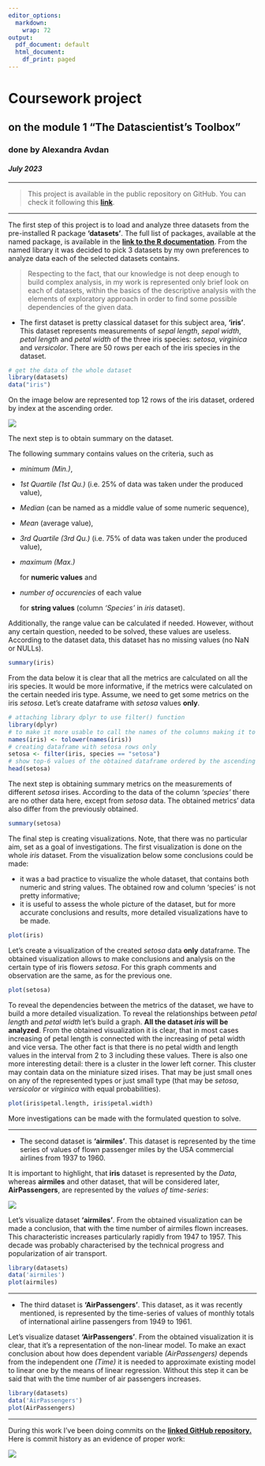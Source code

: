 ---
editor_options:
  markdown:
    wrap: 72
output:
  pdf_document: default
  html_document:
    df_print: paged
---

# Coursework project

## on the module 1 "The Datascientist's Toolbox"

### **done by Alexandra Avdan**

#### *July 2023*

------------------------------------------------------------------------

> This project is available in the public repository on GitHub. You can
> check it following this
> [**link**](https://github.com/AlexashaSova/module1_coursework_avdan.git).

------------------------------------------------------------------------

The first step of this project is to load and analyze three datasets from the pre-installed R package **'datasets'**. The full list of packages, available at the named package, is available in the
[**link to the R documentation**](https://stat.ethz.ch/R-manual/R-devel/library/datasets/html/00Index.html). From the named library it was decided to pick 3 datasets by my own preferences to analyze data each of the selected datasets contains.

> Respecting to the fact, that our knowledge is not deep enough to build
> complex analysis, in my work is represented only brief look on each of
> datasets, within the basics of the descriptive analysis with the elements
> of exploratory approach in order to find some possible dependencies of
> the given data.

-   The first dataset is pretty classical dataset for this subject area,
    **'iris'**. This dataset represents measurements of *sepal length*,
    *sepal width*, *petal length* and *petal width* of the three iris species:
    *setosa*, *virginica* and *versicolor*. There are 50 rows per each
    of the iris species in the dataset.

```{r}
# get the data of the whole dataset
library(datasets)
data("iris")
```

On the image below are represented top 12 rows of the iris dataset,
ordered by index at the ascending order.

![](images/iris_dataset.jpg)

The next step is to obtain summary on the dataset.

The following summary contains values on the criteria, such as

-   *minimum (Min.)*,

-   *1st Quartile (1st Qu.)* (i.e. 25% of data was taken under the
    produced value),

-   *Median* (can be named as a middle value of some numeric sequence),

-   *Mean* (average value),

-   *3rd Quartile (3rd Qu.)* (i.e. 75% of data was taken under the
    produced value),

-   *maximum (Max.)*

    for **numeric values** and

-   *number of occurencies* of each value

    for **string values** (column *'Species'* in *iris* dataset).

Additionally, the range value can be calculated if needed. 
However, without any certain question, needed to be solved, these values are useless. According to the dataset data, this dataset has no missing values (no NaN or NULLs).

```{r}
summary(iris)
```

From the data below it is clear that all the metrics are calculated on
all the iris species. It would be more informative, if the metrics were
calculated on the certain needed iris type. 
Assume, we need to get some metrics on the iris *setosa*. Let's create dataframe with *setosa* values **only**.

```{r}
# attaching library dplyr to use filter() function
library(dplyr)
# to make it more usable to call the names of the columns making it to lowercase 
names(iris) <- tolower(names(iris))
# creating dataframe with setosa rows only
setosa <- filter(iris, species == "setosa")
# show top-6 values of the obtained dataframe ordered by the ascending of the index
head(setosa)
```

The next step is obtaining summary metrics on the measurements of
different *setosa* irises. According to the data of the column
*'species'* there are no other data here, except from *setosa* data. The
obtained metrics' data also differ from the previously obtained.

```{r}
summary(setosa)
```

The final step is creating visualizations. Note, that there was no
particular aim, set as a goal of investigations. 
The first visualization is done on the whole *iris* dataset. From the visualization below some conclusions could be made:

-   it was a bad practice to visualize the whole dataset, that contains
    both numeric and string values. The obtained row and column
    'species' is not pretty informative;
-   it is useful to assess the whole picture of the dataset, but for
    more accurate conclusions and results, more detailed visualizations
    have to be made.

```{r}
plot(iris)
```

Let's create a visualization of the created *setosa* data **only**
dataframe. The obtained visualization allows to make conclusions and
analysis on the certain type of iris flowers *setosa*. For this graph
comments and observation are the same, as for the previous one.

```{r}
plot(setosa)
```

To reveal the dependencies between the metrics of the dataset, we have
to build a more detailed visualization. To reveal the relationships
between *petal length* and *petal width* let's build a graph. 
**All the dataset *iris* will be analyzed**. 
From the obtained visualization it is clear, that in most cases increasing of petal length is connected with the increasing of petal width and vice versa. The other fact is that
there is no petal width and length values in the interval from 2 to 3
including these values. There is also one more interesting detail: there
is a cluster in the lower left corner. This cluster may contain data on
the miniature sized irises. That may be just small ones on any of the
represented types or just small type (that may be *setosa*, *versicolor*
or *virginica* with equal probabilities).

```{r}
plot(iris$petal.length, iris$petal.width)
```

More investigations can be made with the formulated question to solve.

------------------------------------------------------------------------

-   The second dataset is **'airmiles'**. This dataset is represented by
    the time series of values of flown passenger miles by the USA
    commercial airlines from 1937 to 1960.

It is important to highlight, that **iris** dataset is represented by
the *Data*, whereas **airmiles** and other dataset, that will be considered
later, **AirPassengers**, are represented by the *values of time-series*:

![](images/airmiles_dataset.jpg)

Let's visualize dataset **'airmiles'**. From the obtained visualization
can be made a conclusion, that with the time number of airmiles flown
increases. This characteristic increases particularly rapidly from 1947
to 1957. This decade was probably characterised by the technical
progress and popularization of air transport.

```{r}
library(datasets)
data('airmiles')
plot(airmiles)
```

------------------------------------------------------------------------

-   The third dataset is **'AirPassengers'**. This dataset, as it was
    recently mentioned, is represented by the time-series of values of
    monthly totals of international airline passengers from 1949 to 1961. 

Let's visualize dataset **'AirPassengers'**. From the obtained
visualization it is clear, that it's a representation of the non-linear
model. To make an exact conclusion about how does dependent
variable *(AirPassengers)* depends from the independent one *(Time)* it is
needed to approximate existing model to linear one by the means of
linear regression. Without this step it can be said that with the time
number of air passengers increases.

```{r}
library(datasets)
data('AirPassengers')
plot(AirPassengers)
```

------------------------------------------------------------------------

During this work I've been doing commits on the [**linked GitHub repository.**](https://github.com/AlexashaSova/module1_coursework_avdan.git)
Here is commit history as an evidence of proper work:

![](images/commits_history.jpg)

